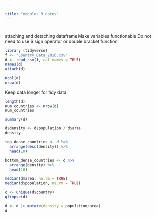 ```yaml
---

title: "modules 9 dotes"
---
```

# 

attaching and detaching dataframe Make variables functionable Do not need to use \$ sign operator or double bracket function

```r
library (tidyverse)
f <- "Country_Data_2016.csv"
d <- read_csv(f, col_names = TRUE)
names(d)
attach(d)
```

```r
ncol(d)
nrow(d)
```

Keep data longer for tidy data

```r
length(d)
num_countries <- nrow(d)
num_countries
```

```r
summary(d)
```

```r
d$density <- d$population / d$area
density
```

```r
top_dense_countries <- d %>%
  arrange(desc(density)) %>%
  head(10)
```

```r
bottom_dense_countries <- d %>%
  arrange(density) %>%
  head(10)
```

```r
median(d$area, na.rm = TRUE)
median(d$population, na.rm = TRUE)
```

```r
c <- unique(d$country)
glimpse(d)
```

```r
d <- d |> mutate(density = population/area)
d
```
